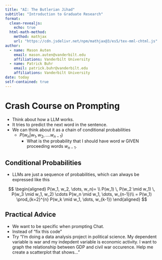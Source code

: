 ```yaml
---
title: "AI: The Butlerian Jihad"
subtitle: "Introduction to Graduate Research"
format: 
  clean-revealjs:
    echo: true
  html-math-method:
    method: mathjax
    url: "https://cdn.jsdelivr.net/npm/mathjax@3/es5/tex-mml-chtml.js"
author:
  - name: Mason Auten
    email: mason.auten@vanderbilt.edu
    affiliations: Vanderbilt University
  - name: Patrick Buhr
    email: patrick.buhr@vanderbilt.edu
    affiliations: Vanderbilt University
date: today
self-contained: true
---
```


# Crash Course on Prompting

- Think about how a LLM works. 
- It tries to predict the next word in the sentence. 
- We can think about it as a chain of conditional probabilities
  - $P(w_n| w_1, w_2, .... w_{n - 1})$
    - What is the probability that I should have word $w$ GIVEN proceeding words $w_{n-1}$. 

## Conditional Probabilities

- LLMs are just a sequence of probabilities, which can always be expressed like this

$$
\begin{aligned}
P(w_1, w_2, \dots, w_n)= \\
P(w_1) \, P(w_2 \mid w_1) \, P(w_3 \mid w_1, w_2) \cdots P(w_n \mid w_1, \dots, w_{n-1})\\
= P(w_1) \prod_{k=2}^{n} P(w_k \mid w_1, \dots, w_{k-1})
\end{aligned}
$$

## Practical Advice

- We want to be specific when prompting Chat. 
- Instead of "fix this code"
- Try "I'm doing a data analysis project in political science. My dependent variable is war and my indepdent variable is economic activity. I want to graph the relationship between GDP and civil war occurence. Help me create a scatterplot that shows..."